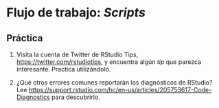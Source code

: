# Flujo de trabajo: *Scripts*



## Práctica

1.  Visita la cuenta de Twitter de RStudio Tips, <https://twitter.com/rstudiotips>, y encuentra algún *tip* que parezca interesante. Practica utilizándolo.

2. ¿Qué otros errores comunes reportarán los diagnósticos de RStudio? Lee <https://support.rstudio.com/hc/en-us/articles/205753617-Code-Diagnostics> para descubrirlo.
